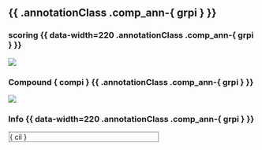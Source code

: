 ## {{ .annotationClass .comp_ann-{ grpi } }}

### scoring {{ data-width=220 .annotationClass .comp_ann-{ grpi } }}

![]({ plotPath }/compscore_{ grpi }_{ compi }.png)

### Compound { compi } {{ .annotationClass .comp_ann-{ grpi } }}

![]({ plotPath }/compspec_{ grpi }_{ compi }.png)

### Info {{ data-width=220 .annotationClass .comp_ann-{ grpi } }}

<div style="max-width: 300px; max-height: 432px; border: 1px solid black; border-style: dotted; margin: 1px; padding: 1px; overflow: auto; white-space: nowrap; }">{ cil }</div>

